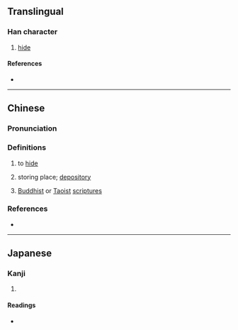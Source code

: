 {{character info/new}}
==Translingual==

===Han character===
{{Han char|rn=31|rad=囗|as=04|sn=7|four=60211|canj=WYHN|ids=⿴囗亢}}

# [[hide]]

====References====
* {{Han ref|kx=0217.080|dkj=04705|dj=0444.110|hdz=10715.150|uh=56E5|ud=22245|bh=CAA9|bd=51881}}

----

==Chinese==
{{rfv-sense|zh}} 
{{zh-forms}}

===Pronunciation===
{{zh-pron
|m=kàng
|c=kong3
|h=pfs=khong
|mn=khǹg
|cat=v
}}

===Definitions===
{{zh-hanzi}}

# to [[hide]]
# {{lb|zh|Wu}} storing place; [[depository]]
# {{lb|zh|Wu}} [[Buddhist]] or [[Taoist]] [[scriptures]]

===References===
* {{R:twedu|C01568}}

----

==Japanese==

===Kanji===
{{ja-kanji|grade=|rs=囗04}}

# {{defn|lang=ja|sort=囗04}}

====Readings====
* {{ja-readings|on=[[こう]] (kō)|kun=[[くら]] (kura)}}